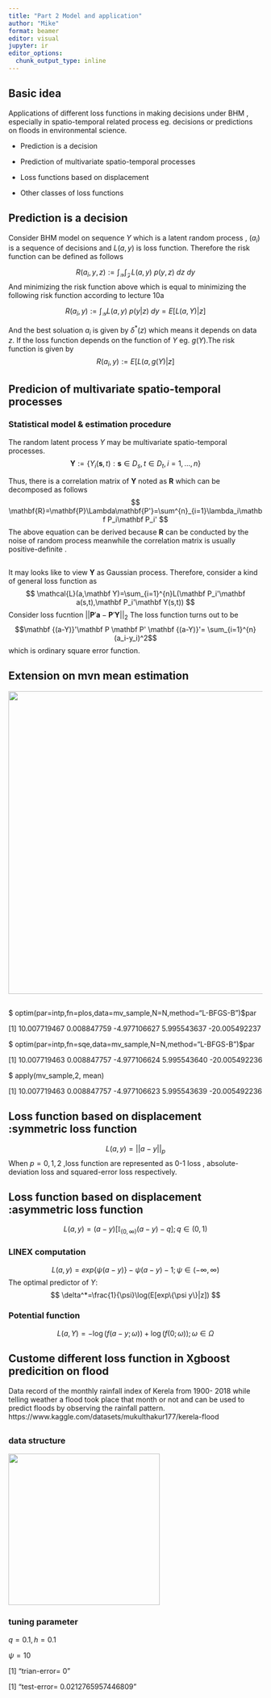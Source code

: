 ```yaml
---
title: "Part 2 Model and application"
author: "Mike"
format: beamer
editor: visual
jupyter: ir
editor_options: 
  chunk_output_type: inline
---
```


## Basic idea

Applications of different loss functions in making decisions under BHM , especially in spatio-temporal related process eg. decisions or predictions on floods in environmental science.

-   Prediction is a decision

-   Prediction of multivariate spatio-temporal processes

-   Loss functions based on displacement

-   Other classes of loss functions

## Prediction is a decision

Consider BHM model on sequence $Y$ which is a latent random process , $(a_i)$ is a sequence of decisions and $L(a,y)$ is loss function. Therefore the risk function can be defined as follows

$$
R(a_i,y,z):=\int_{\mathcal{Y}}\int_{\mathcal{Z}}L(a,y)\ p(y,z)\ dz\ dy
$$ And minimizing the risk function above which is equal to minimizing the following risk function according to lecture 10a

$$
R(a_i,y):=\int_{\mathcal{Y}}L(a,y)\ p(y|z)\ dy=E[L(a,Y)|z]
$$

And the best soluation $a_i$ is given by $\delta^*(z)$ which means it depends on data $z$. If the loss function depends on the function of $Y$ eg. $g(Y)$.The risk function is given by $$
R(a_i,y):=E[L(a,g(Y)|z]
$$

## Predicion of multivariate spatio-temporal processes

### Statistical model & estimation procedure

The random latent process $Y$ may be multivariate spatio-temporal processes. $$
\mathbf{Y}:=\{Y_i(\mathbf{s},t):\mathbf s \in D_s,t\in D_t,i=1,\dots,n\}
$$

Thus, there is a correlation matrix of $\mathbf Y$ noted as $\mathbf R$ which can be decomposed as follows $$
\mathbf{R}=\mathbf{P}\Lambda\mathbf{P'}=\sum^{n}_{i=1}\lambda_i\mathbf P_i\mathbf P_i'
$$ The above equation can be derived because $\mathbf R$ can be conducted by the noise of random process meanwhile the correlation matrix is usually positive-definite .

## 

It may looks like to view $\mathbf Y$ as Gaussian process. Therefore, consider a kind of general loss function as $$
\mathcal{L}(a,\mathbf Y)=\sum_{i=1}^{n}L(\mathbf P_i'\mathbf a(s,t),\mathbf P_i'\mathbf Y(s,t))
$$ Consider loss fucntion $||\mathbf P'\mathbf a-\mathbf P'\mathbf Y||_2$ The loss function turns out to be$$\mathbf {(a-Y)}'\mathbf P \mathbf P' \mathbf {(a-Y)}'= \sum_{i=1}^{n}(a_i-y_i)^2$$ which is ordinary square error function.

## Extension on mvn mean estimation

![](density.png){fig-align="center" width="600"}

## 

\$ optim(par=intp,fn=plos,data=mv_sample,N=N,method="L-BFGS-B")\$par

\[1\] 10.007719467 0.008847759 -4.977106627 5.995543637 -20.005492237

\$ optim(par=intp,fn=sqe,data=mv_sample,N=N,method="L-BFGS-B")\$par

\[1\] 10.007719463 0.008847757 -4.977106624 5.995543640 -20.005492236

\$ apply(mv_sample,2, mean)

\[1\] 10.007719463 0.008847757 -4.977106623 5.995543639 -20.005492236

## Loss function based on displacement :symmetric loss function

$$
L(a,y)=||a-y||_p
$$ When $p=0,1,2$ ,loss function are represented as 0-1 loss , absolute-deviation loss and squared-error loss respectively.

## Loss function based on displacement :asymmetric loss function

$$
L(a,y)=(a-y)[\mathbb I_{(0,\infty)}(a-y)-q];q\in(0,1)
$$ <!-- The loss function above may be useful in predicting a river's crest-height at a time of heavy rainfall to decide how to react to a potential flood. -->

### LINEX computation

$$
L(a,y)=exp\{\psi(a-y) \}-\psi(a-y)-1;\psi \in(-\infty,\infty)
$$ The optimal predictor of $Y$: $$
\delta^*=\frac{1}{\psi}\log(E[exp\{\psi y\}|z])
$$

### Potential function

$$
L(a,Y)=-\log(f(a-y;\omega))+\log(f(0;\omega)); \omega\in \Omega
$$

## Custome different loss function in Xgboost predicition on flood

Data record of the monthly rainfall index of Kerela from 1900- 2018 while telling weather a flood took place that month or not and can be used to predict floods by observing the rainfall pattern. https://www.kaggle.com/datasets/mukulthakur177/kerela-flood

## 

### data structure

![](rhead.png){fig-align="center" width="300"}

### tuning parameter

$q=0.1,h=0.1$

$\psi=10$

\[1\] "trian-error= 0"

\[1\] "test-error= 0.0212765957446809"

<!-- ## Loss function not based on displacement -->

<!-- To gain property : $$ -->
<!-- L_w(a,y)=w(y)L(a,y) -->
<!-- $$ -->

<!-- Consider following the risk function and the weigthed posterior -->

<!-- \begin{align*} -->
<!-- R:=\int w(y)&L(a,y)p(y|z)dy \propto \int L(a,y)p_w(y|z)dy . -->
<!-- \\ -->
<!-- & p_w(y|z)\propto w(y)p(y|z) -->
<!-- \end{align*} <!-- need to be added --> 

<!-- #code -->

<!-- library(MASS) -->

<!-- N <- 5   -->

<!-- set.seed(42) -->

<!-- mu <- c(10,0,-5,6,-20) -->

<!-- n=10000 -->

<!-- Sigma <- matrix(runif(N * N, -1, 1), nrow = N) -->

<!-- Sigma <- Sigma %*% t(Sigma)   -->

<!-- mv_sample <- mvrnorm(n = n, mu = mu, Sigma = Sigma) -->

<!-- plot(density(mv_sample)) -->

<!-- plos<-function(params,data,N){ -->

<!--   q<-1 -->

<!--   mu<-params[1:N] -->

<!--   e<-eigen(cor(data)) -->

<!--   p<-e$vectors -->

<!--   pp<-eigen(Sigma)$vectors -->

<!--   dis<- 0 -->

<!--   for(i in 1:nrow(data)){ -->

<!--     dis<-dis+sum((t(p)%*%(data[i,]-mu))^2) -->

<!--   } -->

<!--   dis/nrow(data)#+q*sum(mu^2) -->

<!-- } -->

<!-- sqe<-function(params,data,N){ -->

<!--   q<-0 -->

<!--   mu<-params[1:N] -->

<!--   sum((data-t(matrix(mu,N,nrow(data))))^2)/nrow(data)+q*sum(mu^2) -->

<!-- } -->

<!-- intp<-c(1,0,0,0,0) -->

<!-- optim(par=intp,fn=plos,data=mv_sample,N=N,method="L-BFGS-B")$par -->

<!-- optim(par=intp,fn=sqe,data=mv_sample,N=N,method="L-BFGS-B")$par -->

<!-- apply(mv_sample,2, mean) -->

<!-- ```{R} -->

<!-- library(xgboost) # for xgboost -->

<!-- library(tidyverse) -->

<!-- library(ggplot2) -->

<!-- # Load the data -->

<!-- data <- read.csv("kerala.csv") -->

<!-- head(data) -->

<!-- # Select numeric columns and exclude the 'YEAR' column -->

<!-- data_x <- data %>% -->

<!--   select_if(is.numeric) %>% -->

<!--   select(- YEAR) -->

<!-- head(data_x) -->

<!-- # Convert the selected data to a numeric matrix -->

<!-- mx <- data.matrix(data_x) -->

<!-- # Convert the 'FLOODS' column to a binary numeric vector -->

<!-- data_y <- ifelse(data$FLOODS == 'YES', 1, 0) -->

<!-- head(data_y) -->

<!-- data_combined <- cbind(data_x, FLOODS = data_y) -->

<!-- # Calculate the correlation matrix -->

<!-- correlation_matrix <- cor(data_combined) -->

<!-- # Plot the correlation matrix -->

<!-- ggcorr(correlation_matrix, -->

<!--        label = TRUE, -->

<!--        label_round = 2, -->

<!--        label_size = 3, -->

<!--        hjust = 0.75, -->

<!--        size = 3, -->

<!--        color = "grey50", -->

<!--        layout.exp = 1, -->

<!--        legend.position = "bottom") + -->

<!--   ggtitle("Correlation Matrix between Features and Target Variable (FLOODS)") + -->

<!--   theme_minimal() -->

<!-- # Split data into training and testing sets -->

<!-- set.seed(123)  # For reproducibility -->

<!-- numOfTrain <- round(length(data_y) * 0.7) -->

<!-- train_x <- mx[1:numOfTrain, ] -->

<!-- train_y <- data_y[1:numOfTrain] -->

<!-- test_x <- mx[(numOfTrain + 1):length(data_y), ] -->

<!-- test_y <- data_y[(numOfTrain + 1):length(data_y)] -->

<!-- # Create DMatrix for xgboost -->

<!-- dtrain <- xgb.DMatrix(data = train_x, label = train_y) -->

<!-- dtest <- xgb.DMatrix(data = test_x, label = test_y) -->

<!-- # Train the model -->

<!-- model <- xgboost(data = dtrain, nround = 2, objective = "binary:logistic") -->

<!-- # Make predictions -->

<!-- pred <- predict(model, dtest) -->

<!-- # Calculate and print the classification error -->

<!-- err <- mean(as.numeric(pred > 0.5) != test_y) -->

<!-- print(paste("test-error=", err)) -->

<!-- # Extract model parameters -->

<!-- model_dump <- xgb.dump(model, with_stats = TRUE) -->

<!-- cat(model_dump[1:10], sep = "\n") -->

<!-- xgb.dump(model, with_stats = TRUE, fname = "xgboost_model_dump.txt") -->

<!-- custom_objective <- function(preds, dtrain) { -->

<!--   labels <- getinfo(dtrain, "label") -->

<!--   q <- 0.1 -->

<!--   a_minus_Y <- preds - labels -->

<!--   indicator <- ifelse(a_minus_Y > 0, 1, 0) -->

<!--   grad <- (indicator - q) -->

<!--   hess <- rep(0.1, length(grad)) -->

<!--   return(list(grad = grad, hess = hess)) -->

<!-- } -->

<!-- model <- xgboost(data = dtrain, -->

<!--                  nround = 2, -->

<!--                  objective = custom_objective) -->

<!-- # Make predictions -->

<!-- pred <- predict(model, dtest) -->

<!-- # Calculate and print the classification error -->

<!-- err <- mean(as.numeric(pred > 0.5) != test_y) -->

<!-- print(paste("test-error=", err)) -->

<!-- linex <- function(preds, dtrain) { -->

<!--   labels <- getinfo(dtrain, "label") -->

<!--   psi <- 10 -->

<!--   z <- psi * (preds - labels) -->

<!--   grad <- psi*(exp(z) - 1) -->

<!--   hess <- (psi^2)*exp(z) -->

<!--   return(list(grad = grad, hess = hess)) -->

<!-- } -->

<!-- # Train the model with the custom objective function -->

<!-- model <- xgboost(data = dtrain, -->

<!--                  nround = 2, -->

<!--                  objective = linex, -->

<!--                  eval_metric = "error") -->

<!-- # Make predictions -->

<!-- pred <- predict(model, dtest) -->

<!-- err <- mean(as.numeric(pred > 0.5) != test_y) -->

<!-- print(paste("test-error=", err)) -->

<!-- ``` -->
